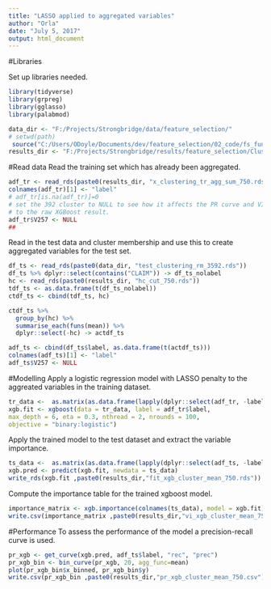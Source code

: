 ```yaml
---
title: "LASSO applied to aggregated variables"
author: "Orla"
date: "July 5, 2017"
output: html_document
---
```

#Libraries

Set up libraries needed. 

```r
library(tidyverse)
library(grpreg)
library(gglasso)
library(palabmod)
```



```r
data_dir <- "F:/Projects/Strongbridge/data/feature_selection/"
# setwd(path)
 source("C:/Users/ODoyle/Documents/dev/feature_selection/02_code/fs_funtions.R")
results_dir <- "F:/Projects/Strongbridge/results/feature_selection/Clustering/Agg_XGBoost_ex_3592/"

```

#Read data 
Read the training set which has already been aggregated.   
```r
adf_tr <- read_rds(paste0(results_dir, "x_clustering_tr_agg_sum_750.rds"))
colnames(adf_tr)[1] <- "label"
# adf_tr[is.na(adf_tr)]=0
# set the 392 cluster to NULL to see how it affects the PR curve and VI table realtive
# to the raw XGBoost result.
adf_tr$V257 <- NULL
## 
```

Read in the test data and cluster membership and use this to create aggregated variables for the test set. 

```r
df_ts <- read_rds(paste0(data_dir, "test_clustering_rm_3592.rds"))
df_ts %>% dplyr::select(contains("CLAIM")) -> df_ts_nolabel
hc <- read_rds(paste0(results_dir, "hc_cut_750.rds"))
tdf_ts <- as.data.frame(t(df_ts_nolabel))
ctdf_ts <- cbind(tdf_ts, hc)

ctdf_ts %>% 
  group_by(hc) %>% 
  summarise_each(funs(mean)) %>% 
  dplyr::select(-hc) -> actdf_ts

adf_ts <- cbind(df_ts$label, as.data.frame(t(actdf_ts)))
colnames(adf_ts)[1] <- "label"
adf_ts$V257 <- NULL
```

#Modelling
Apply a logistic regression model with LASSO penalty to the aggreated variables in the training dataset. 
```r
tr_data <-  as.matrix(as.data.frame(lapply(dplyr::select(adf_tr, -label), as.numeric)))
xgb.fit <- xgboost(data = tr_data, label = adf_tr$label,
max_depth = 6, eta = 0.3, nthread = 2, nrounds = 100,
objective = "binary:logistic")

```
Apply the trained model to the test dataset and extract the variable importance. 
```r
ts_data <-  as.matrix(as.data.frame(lapply(dplyr::select(adf_ts, -label), as.numeric)))
xgb.pred <- predict(xgb.fit, newdata = ts_data)
write_rds(xgb.fit ,paste0(results_dir,"fit_xgb_cluster_mean_750.rds"))
```

Compute the importance table for the trained xgboost model.
```r
importance_matrix <- xgb.importance(colnames(ts_data), model = xgb.fit)
write.csv(importance_matrix ,paste0(results_dir,"vi_xgb_cluster_mean_750.csv"))
```
#Performance
To assess the performance of the model a precision-recall curve is used. 

```r
pr_xgb <- get_curve(xgb.pred, adf_ts$label, "rec", "prec")
pr_xgb_bin <- bin_curve(pr_xgb, 20, agg_func=mean)
plot(pr_xgb_bin$x_binned, pr_xgb_bin$y)
write.csv(pr_xgb_bin ,paste0(results_dir,"pr_xgb_cluster_mean_750.csv"))
```
